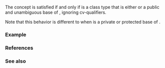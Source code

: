 {{cpp/title|derived_from}}
{{cpp/concepts/navbar}}
{{ddcl|header=concepts|since=c++20|1=
template&lt; class Derived, class Base &gt;
concept derived_from =
    std::is_base_of_v&lt;Base, Derived&gt; &amp;&amp;
    std::is_convertible_v&lt;const volatile Derived*, const volatile Base*&gt;;
}}

The concept {{c|derived_from&lt;Derived, Base&gt;}} is satisfied if and only if {{tt|Base}} is a class type that is either {{tt|Derived}} or a public and unambiguous base of {{tt|Derived}}, ignoring cv-qualifiers.

Note that this behavior is different to {{tt|std::is_base_of}} when {{tt|Base}} is a private or protected base of {{tt|Derived}}.

===Example===
{{example
|code=
#include &lt;concepts&gt;

class A {};

class B : public A {};

class C : private A {};

// std::derived_from == true only for public inheritance or exact same class
static_assert(std::derived_from&lt;B, B&gt; == true);      // same class: true
static_assert(std::derived_from&lt;int, int&gt; == false); // same primitive type: false
static_assert(std::derived_from&lt;B, A&gt; == true);      // public inheritance: true
static_assert(std::derived_from&lt;C, A&gt; == false);     // private inheritance: false

// std::is_base_of == true also for private inheritance
static_assert(std::is_base_of_v&lt;B, B&gt; == true);      // same class: true
static_assert(std::is_base_of_v&lt;int, int&gt; == false); // same primitive type: false
static_assert(std::is_base_of_v&lt;A, B&gt; == true);      // public inheritance: true
static_assert(std::is_base_of_v&lt;A, C&gt; == true);      // private inheritance: true

int main() {}
}}

===References===
{{ref std c++23}}
{{ref std|section=18.4.3|title=Concept {{tt|derived_from}}|id=concept.derived}}
{{ref std end}}
{{ref std c++20}}
{{ref std|section=18.4.3|title=Concept {{tt|derived_from}}|id=concept.derived}}
{{ref std end}}

===See also===
{{dsc begin}}
{{dsc inc|cpp/types/dsc is_base_of}}
{{dsc inc|cpp/types/dsc is_convertible}}
{{dsc end}}

{{langlinks|es|ja|zh|ru}}